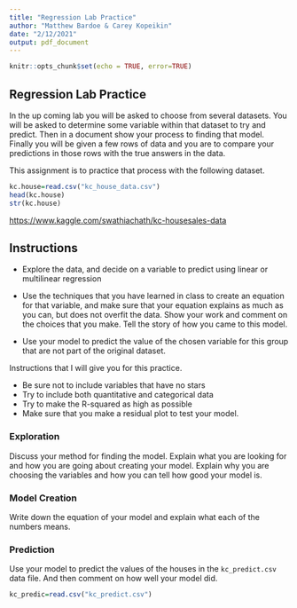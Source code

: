 ```yaml
---
title: "Regression Lab Practice"
author: "Matthew Bardoe & Carey Kopeikin"
date: "2/12/2021"
output: pdf_document
---
```


```r
knitr::opts_chunk$set(echo = TRUE, error=TRUE)
```

## Regression Lab Practice

In the up coming lab you will be asked to choose from several datasets. You will be asked to determine some variable within that dataset to try and predict. Then in a document show your process to finding that model. Finally you will be given a few rows of data and you are to compare your predictions in those rows with the true answers in the data.

This assignment is to practice that process with the following dataset.

```r

kc.house=read.csv("kc_house_data.csv")
head(kc.house)
str(kc.house)

```

<https://www.kaggle.com/swathiachath/kc-housesales-data>

## Instructions

-   Explore the data, and decide on a variable to predict using linear or multilinear regression

-   Use the techniques that you have learned in class to create an equation for that variable, and make sure that your equation explains as much as you can, but does not overfit the data. Show your work and comment on the choices that you make. Tell the story of how you came to this model.

-   Use your model to predict the value of the chosen variable for this group that are not part of the original dataset.

Instructions that I will give you for this practice.

-   Be sure not to include variables that have no stars
-   Try to include both quantitative and categorical data
-   Try to make the R-squared as high as possible
-   Make sure that you make a residual plot to test your model.

### Exploration

Discuss your method for finding the model. Explain what you are looking for and how you are going about creating your model. Explain why you are choosing the variables and how you can tell how good your model is.

### Model Creation

Write down the equation of your model and explain what each of the numbers means.

### Prediction

Use your model to predict the values of the houses in the `kc_predict.csv` data file. And then comment on how well your model did.

```r
kc_predic=read.csv("kc_predict.csv")
```

